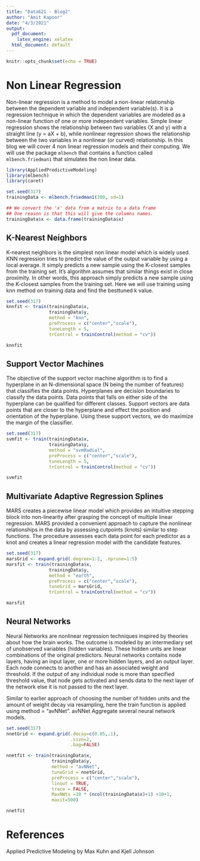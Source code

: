 ```yaml
---
title: "Data621 - Blog2"
author: "Amit Kapoor"
date: "4/3/2021"
output:
  pdf_document:
    latex_engine: xelatex
  html_document: default
---
```


```r
knitr::opts_chunk$set(echo = TRUE)
```

# Non Linear Regression

Non-linear regression is a method to model a non-linear relationship between the dependent variable and independent variable(s). It is a regression technique in which the dependent variables are modeled as a non-linear function of one or more independent variables. Simple linear regression shows the relationship between two variables (X and y) with a straight line (y = aX + b), while nonlinear regression shows the relationship between the two variables in a nonlinear (or curved) relationship. In this blog we will cover 4 non linear regression models and their computing. We will use the package `mlbench` that contains a function called `mlbench.friedman1` that simulates the non linear data.


```r

library(AppliedPredictiveModeling)
library(mlbench)
library(caret)
```

```r
set.seed(317)
trainingData <- mlbench.friedman1(200, sd=1)

## We convert the 'x' data from a matrix to a data frame
## One reason is that this will give the columns names.
trainingData$x <- data.frame(trainingData$x)
```



## K-Nearest Neighbors

K-nearest neighbors is the simplest non linear model which is widely used. KNN regression tries to predict the value of the output variable by using a local average. It simply predicts a new sample using the K-closest samples from the training set. It's algorithm assumes that similar things exist in close proximity. In other words, this approach simply predicts a new sample using the K-closest samples from the training set. Here we will use training using knn method on training data and find the besttuned k value.


```r
set.seed(317)
knnfit <- train(trainingData$x,
                trainingData$y,
                method = "knn",
                preProcess = c("center","scale"),
                tuneLength = 5,
                trControl = trainControl(method = "cv"))

knnfit
```


## Support Vector Machines

The objective of the support vector machine algorithm is to find a hyperplane in an N-dimensional space (N being the number of features) that classifies the data points. Hyperplanes are decision boundaries to classify the data points. Data points that falls on either side of the hyperplane can be qualified for different classes. Support vectors are data points that are closer to the hyperplane and effect the position and orientation of the hyperplane. Using these support vectors, we do maximize the margin of the classifier.

```r
set.seed(317)
svmfit <- train(trainingData$x,
                trainingData$y,
                method = "svmRadial",
                preProcess = c("center","scale"),
                tuneLength = 5,
                trControl = trainControl(method = "cv"))

svmfit
```

## Multivariate Adaptive Regression Splines

MARS creates a piecewise linear model which provides an intuitive stepping block into non-linearity after grasping the concept of multiple linear regression. MARS provided a convenient approach to capture the nonlinear relationships in the data by assessing cutpoints (knots) similar to step functions. The procedure assesses each data point for each predictor as a knot and creates a linear regression model with the candidate features.

```r
set.seed(317)
marsGrid <- expand.grid(.degree=1:2, .nprune=1:5)
marsfit <- train(trainingData$x,
                trainingData$y,
                method = "earth",
                preProcess = c("center","scale"),
                tuneGrid = marsGrid,
                trControl = trainControl(method = "cv"))

marsfit
```

## Neural Networks

Neural Networks are nonlinear regression techniques inspired by theories about how the brain works. The outcome is modeled by an intermediary set of unobserved variables (hidden variables). These hidden units are linear combinations of the original predictors. Neural networks contains node layers, having an input layer, one or more hidden layers, and an output layer. Each node connects to another and has an associated weight and threshold. If the output of any individual node is more than specified threshold value, that node gets activated and sends data to the next layer of the network else it is not passed to the next layer.

Similar to earlier approach of choosing the number of hidden units and the amount of weight decay via resampling, here the train function is applied using method = "avNNet". avNNet Aggregate several neural network models.

```r
set.seed(317)
nnetGrid <- expand.grid(.decay=c(0.05,.1),
                        .size=2,
                        .bag=FALSE)

nnetfit <- train(trainingData$x,
                 trainingData$y,
                 method = "avNNet", 
                 tuneGrid = nnetGrid, 
                 preProcess = c("center","scale"), 
                 linout = TRUE,
                 trace = FALSE,
                 MaxNWts =10 * (ncol(trainingData$x)+1) +10+1,
                 maxit=500)

nnetfit
```



# References

Applied Predictive Modeling by Max Kuhn and Kjell Johnson




